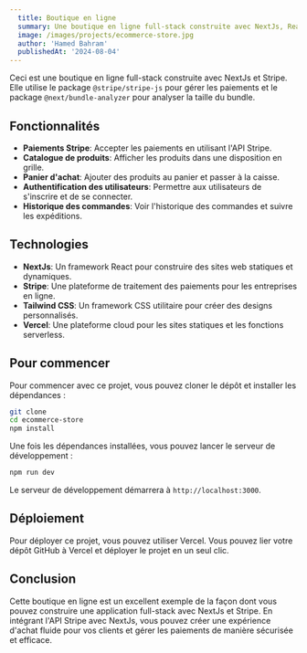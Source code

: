 ```yaml
---
  title: Boutique en ligne
  summary: Une boutique en ligne full-stack construite avec NextJs, React et Stripe.
  image: /images/projects/ecommerce-store.jpg
  author: 'Hamed Bahram'
  publishedAt: '2024-08-04'
---
```


Ceci est une boutique en ligne full-stack construite avec NextJs et Stripe. Elle
utilise le package `@stripe/stripe-js` pour gérer les paiements et le package
`@next/bundle-analyzer` pour analyser la taille du bundle.

## Fonctionnalités

- **Paiements Stripe**: Accepter les paiements en utilisant l'API Stripe.
- **Catalogue de produits**: Afficher les produits dans une disposition en
  grille.
- **Panier d'achat**: Ajouter des produits au panier et passer à la caisse.
- **Authentification des utilisateurs**: Permettre aux utilisateurs de
  s'inscrire et de se connecter.
- **Historique des commandes**: Voir l'historique des commandes et suivre les
  expéditions.

## Technologies

- **NextJs**: Un framework React pour construire des sites web statiques et
  dynamiques.
- **Stripe**: Une plateforme de traitement des paiements pour les entreprises en
  ligne.
- **Tailwind CSS**: Un framework CSS utilitaire pour créer des designs
  personnalisés.
- **Vercel**: Une plateforme cloud pour les sites statiques et les fonctions
  serverless.

## Pour commencer

Pour commencer avec ce projet, vous pouvez cloner le dépôt et installer les
dépendances :

```bash
git clone
cd ecommerce-store
npm install
```

Une fois les dépendances installées, vous pouvez lancer le serveur de
développement :

```bash
npm run dev
```

Le serveur de développement démarrera à `http://localhost:3000`.

## Déploiement

Pour déployer ce projet, vous pouvez utiliser Vercel. Vous pouvez lier votre
dépôt GitHub à Vercel et déployer le projet en un seul clic.

## Conclusion

Cette boutique en ligne est un excellent exemple de la façon dont vous pouvez
construire une application full-stack avec NextJs et Stripe. En intégrant l'API
Stripe avec NextJs, vous pouvez créer une expérience d'achat fluide pour vos
clients et gérer les paiements de manière sécurisée et efficace.
